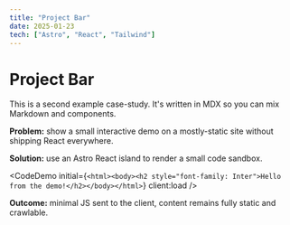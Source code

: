 ```yaml
---
title: "Project Bar"
date: 2025-01-23
tech: ["Astro", "React", "Tailwind"]
---
```



# Project Bar

This is a second example case-study. It's written in MDX so you can mix Markdown and components.

**Problem:** show a small interactive demo on a mostly-static site without shipping React everywhere.

**Solution:** use an Astro React island to render a small code sandbox.

<CodeDemo initial={`<html><body><h2 style="font-family: Inter">Hello from the demo!</h2></body></html>`} client:load />

**Outcome:** minimal JS sent to the client, content remains fully static and crawlable.
